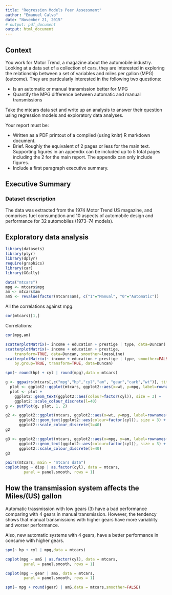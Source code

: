 ```yaml
---
title: "Regression Models Peer Assessment"
author: "Emanuel Calvo"
date: "November 21, 2015"
# output: pdf_document
output: html_document
---
```


## Context

You work for Motor Trend, a magazine about the automobile industry. Looking at a data set of a collection of cars, they are interested in exploring the relationship between a set of variables and miles per gallon (MPG) (outcome). They are particularly interested in the following two questions:

- Is an automatic or manual transmission better for MPG
- Quantify the MPG difference between automatic and manual transmissions
    
Take the mtcars data set and write up an analysis to answer their question using regression models and exploratory data analyses.

Your report must be:

- Written as a PDF printout of a compiled (using knitr) R markdown document.
- Brief. Roughly the equivalent of 2 pages or less for the main text. Supporting figures in an appendix can be included up to 5 total pages including the 2 for the main report. The appendix can only include figures.
- Include a first paragraph executive summary.

## Executive Summary

### Dataset description 

The data was extracted from the 1974 Motor Trend US magazine, and comprises fuel consumption and 10 aspects of automobile design and performance for 32 automobiles (1973–74 models).
    
## Exploratory data analysis

```r
library(datasets)
library(plyr)
library(dplyr)
require(graphics)
library(car)
library(GGally)

data("mtcars")
mpg <- mtcars$mpg
am <- mtcars$am
amS <- revalue(factor(mtcars$am), c("1"="Manual", "0"="Automatic"))
```


All the correlations against mpg:

```r
cor(mtcars)[1,]
```


Correlations:

```r
cor(mpg,am)

scatterplotMatrix(~ income + education + prestige | type, data=Duncan)
scatterplotMatrix(~ income + education + prestige, 
    transform=TRUE, data=Duncan, smoother=loessLine)
scatterplotMatrix(~ income + education + prestige | type, smoother=FALSE, 
	by.group=TRUE, transform=TRUE, data=Duncan)

spm(~ round(hp) + cyl | round(mpg),data = mtcars)

```

```r
g <- ggpairs(mtcars[,c("mpg","hp","cyl","am", "gear","carb","wt")], title = "Correlations" )
  plot <- ggplot2::ggplot(mtcars, ggplot2::aes(x=wt, y=mpg, label=rownames(mtcars)))
  plot <- plot +
    ggplot2::geom_text(ggplot2::aes(colour=factor(cyl)), size = 3) +
    ggplot2::scale_colour_discrete(l=40)
g <- putPlot(g, plot, 1, 2)

g2 <- ggplot2::ggplot(mtcars, ggplot2::aes(x=wt, y=mpg, label=rownames(mtcars))) +
      ggplot2::geom_text(ggplot2::aes(colour=factor(cyl)), size = 3) +
      ggplot2::scale_colour_discrete(l=40)
g2

g3 <- ggplot2::ggplot(mtcars, ggplot2::aes(x=mpg, y=am, label=rownames(mtcars))) +
      ggplot2::geom_text(ggplot2::aes(colour=factor(cyl)), size = 3) +
      ggplot2::scale_colour_discrete(l=40)
g3
```


```r
pairs(mtcars, main = "mtcars data")
coplot(mpg ~ disp | as.factor(cyl), data = mtcars,
        panel = panel.smooth, rows = 1)
```


## How the transmission system affects the Miles/(US) gallon

Automatic trassmission with low gears (3) have a bad performance comparing with 4 gears in manual transmission. However, the tendency shows that manual transmissions with higher gears have more variablity and worser performance.

Also, new automatic systems with 4 gears, have a better performance in consume with higher gears.


```r
spm(~ hp + cyl | mpg,data = mtcars)
```

```r
coplot(mpg ~ amS | as.factor(cyl), data = mtcars,
        panel = panel.smooth, rows = 1)
```

```r
coplot(mpg ~ gear | amS, data = mtcars,
        panel = panel.smooth, rows = 1)
```

```r
spm(~ mpg + round(gear) | amS,data = mtcars,smoother=FALSE)
```


